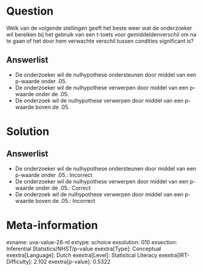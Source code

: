 Question
========

Welk van de volgende stellingen geeft het beste weer wat de onderzoeker
wil bereiken bij het gebruik van een t-toets voor gemiddeldenverschil om
na te gaan of het door hem verwachte verschil tussen condities
significant is?

Answerlist
----------

* De onderzoeker wil de nulhypothese ondersteunen door middel van een p-waarde onder .05.
* De onderzoeker wil de nulhypothese verwerpen door middel van een p-waarde onder de .05.
* De onderzoek wil de nulhypothese verwerpen door middel van een p-waarde boven de .05.

Solution
========

Answerlist
----------

* De onderzoeker wil de nulhypothese ondersteunen door middel van een p-waarde onder .05.: Incorrect
* De onderzoeker wil de nulhypothese verwerpen door middel van een p-waarde onder de .05.: Correct
* De onderzoek wil de nulhypothese verwerpen door middel van een p-waarde boven de .05.: Incorrect

Meta-information
================
exname: uva-value-28-nl
extype: schoice
exsolution: 010
exsection: Inferential Statistics/NHST/p-value
exextra[Type]: Conceptual
exextra[Language]: Dutch
exextra[Level]: Statistical Literacy
exextra[IRT-Difficulty]: 2.102
exextra[p-value]: 0.5322
